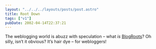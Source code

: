 ```yaml
---
layout: "../../../layouts/posts/post.astro"
title: Root Down
tags: ["v1"]
pubDate: 2002-04-14T22:37:21
---
```


The weblogging world is abuzz with speculation &#8211; what _is_ [BlogRoots][1]? Oh silly, isn&#8217;t it obvious? It&#8217;s hair dye &#8211; for webloggers!

[1]: http://blogroots.com/
